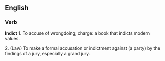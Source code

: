 ==English==
===Verb===

'''Indict'''
1. To accuse of wrongdoing; charge: a book that indicts modern values. 

2. (Law) To make a formal accusation or indictment against (a party) by the findings of a jury, especially a grand jury.

{{wikify}}